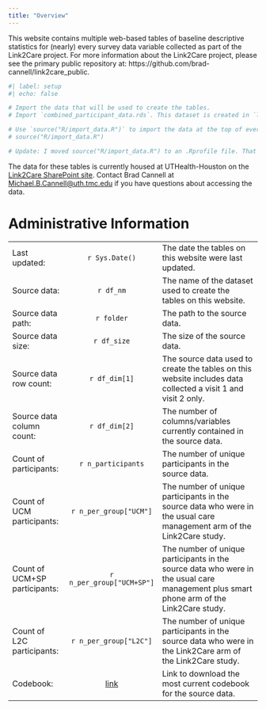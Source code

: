 ```yaml
---
title: "Overview"
---
```


This website contains multiple web-based tables of baseline descriptive statistics for (nearly) every survey data variable collected as part of the Link2Care project. For more information about the Link2Care project, please see the primary public repository at: https://github.com/brad-cannell/link2care_public.

```r
#| label: setup
#| echo: false

# Import the data that will be used to create the tables.
# Import `combined_participant_data.rds`. This dataset is created in `link2care_public/data_survey_21_merge.Rmd`. Additionally, this code assumes that this file is being run from the SharePoint `General` folder.

# Use `source("R/import_data.R")` to import the data at the top of every .qmd file. That way, the information in Administrative Information table on the home page is correct for all tables.
# source("R/import_data.R")

# Update: I moved source("R/import_data.R") to an .Rprofile file. That way, the file only runs once, rather than at the beginning of each qmd file. If this approach continues to work, then I will erase the notes above. 
```

The data for these tables is currently housed at UTHealth-Houston on the [Link2Care SharePoint site](https://uthtmc.sharepoint.com/sites/Link2Careproject). Contact Brad Cannell at [Michael.B.Cannell\@uth.tmc.edu](mailto:Michael.B.Cannell@uth.tmc.edu) if you have questions about accessing the data.

# Administrative Information

|                                |                                                                                                                                      |                                                                                                                                         |
|------------------|:----------------:|-------------------------------------|
| Last updated:                  |                                                            `r Sys.Date()`                                                            | The date the tables on this website were last updated.                                                                                  |
| Source data:                   |                                                              `r df_nm`                                                               | The name of the dataset used to create the tables on this website.                                                                      |
| Source data path:              |                                                              `r folder`                                                              | The path to the source data.                                                                                                            |
| Source data size:              |                                                             `r df_size`                                                              | The size of the source data.                                                                                                            |
| Source data row count:         |                                                            `r df_dim[1]`                                                             | The source data used to create the tables on this website includes data collected a visit 1 and visit 2 only.                           |
| Source data column count:      |                                                            `r df_dim[2]`                                                             | The number of columns/variables currently contained in the source data.                                                                 |
| Count of participants:         |                                                          `r n_participants`                                                          | The number of unique participants in the source data.                                                                                   |
| Count of UCM participants:     |                                                        `r n_per_group["UCM"]`                                                        | The number of unique participants in the source data who were in the usual care management arm of the Link2Care study.                  |
| Count of UCM+SP participants:  |                                                      `r n_per_group["UCM+SP"]`                                                       | The number of unique participants in the source data who were in the usual care management plus smart phone arm of the Link2Care study. |
| Count of L2C participants:     |                                                        `r n_per_group["L2C"]`                                                        | The number of unique participants in the source data who were in the Link2Care arm of the Link2Care study.                              |
| Codebook:                      | [link](https://github.com/brad-cannell/link2care_public/blob/master/codebooks/Combined%20Participant%20Survey%20Data%20Codebook.pdf) | Link to download the most current codebook for the source data.                                                                         |
